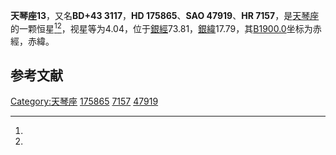 {{Starbox begin
| name = 天琴座13
}}
{{Starbox observe
| epoch = [[J2000.0|J2000.0]]
| constell = [[天琴座|天琴座]]<ref name=SIMBAD>{{cite web
 | url=http://simbad.u-strasbg.fr/simbad/sim-id?Ident=HR+7157
 | title=Pulsating variable Star
 | publisher=Centre de Données astronomiques de Strasbourg
 | work=SIMBAD
 | accessdate=2012-07-13
 | archive-date=2019-07-25
 | archive-url=https://web.archive.org/web/20190725203611/http://simbad.u-strasbg.fr/simbad/sim-id?Ident=HR+7157
 | dead-url=no
 }}</ref><ref name=DATA>{{cite web
 | url=http://vizier.u-strasbg.fr/viz-bin/VizieR-5?-out.add=.&-source=5050&-corr=PK=HR&-out.max=9999&HR=7157
 | title=VizieR Detailed Page
 | accessdate=2012-07-13
 | archive-date=2016-03-05
 | archive-url=https://web.archive.org/web/20160305210117/http://vizier.u-strasbg.fr/viz-bin/VizieR-5?-out.add=.&-source=5050&-corr=PK=HR&-out.max=9999&HR=7157
 | dead-url=no
 }}</ref>
| 星官 = 
| ra = {{RA|18|55|20.1}}<ref name=SIMBAD /><ref name=DATA />
| dec = {{DEC|+43|56|46}}<ref name=SIMBAD /><ref name=DATA />
| appmag_v = 4.04<ref name=SIMBAD /><ref name=DATA />
}}
{{Starbox character
| class = M5III<ref name=SIMBAD /><ref name=DATA />
| b-v = 1.59<ref name=SIMBAD /><ref name=DATA />
| u-b = 1.41<ref name=SIMBAD /><ref name=DATA />
| r-i = 1.91<ref name=SIMBAD /><ref name=DATA />
| variable = 
}}
{{Starbox astrometry
| radial_v = 1.41
| prop_mo_ra = -28
| parallax = 0
| p_error = 
}}
{{Starbox catalog
| names =BD+43 3117，[[SAO星表|SAO]] 47919，[[HD星表|HD]] 175865，[[HR星表|HR]] 7157}}
{{Starbox reference |Simbad=HR+7157}}
{{Starbox end}}

'''天琴座13'''，又名'''BD+43 3117'''，'''HD 175865'''、'''SAO 47919'''、'''HR 7157'''，是[[天琴座|天琴座]]的一颗恒星<ref name=SIMBAD /><ref name=DATA />，视星等为4.04，位于[[銀道座標系|銀經]]73.81，[[銀道座標系|銀緯]]17.79，其[[B1900.0|B1900.0]]坐标为赤經{{RA|18|52|17.5}}，赤緯{{DEC|+43|17.79|51}}。

== 参考文献 ==
{{reflist}}

{{star-stub}}

{{天琴座恒星}}
{{星官|辇道|5|9}}
[[Category:天琴座|Category:天琴座]]
[[Category:HD和HDE天體|175865]]
[[Category:HR天體|7157]]
[[Category:SAO天體|47919]]